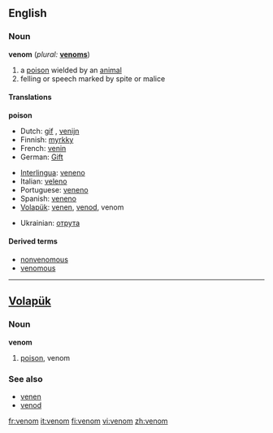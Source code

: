 ==English==
===Noun===
'''venom'''  (''plural:'' '''[[venoms]]''')

# a [[poison]] wielded by an [[animal]]
# felling or speech marked by spite or malice

====Translations====
'''poison'''

{{top}}
*Dutch: [[gif]] {{n}}, [[venijn]] {{n}}
*Finnish: [[myrkky]]
*French: [[venin]] {{m}}
*German: [[Gift]]
{{mid}}
*[[Interlingua]]: [[veneno]]
*Italian: [[veleno]]
*Portuguese: [[veneno]] 
*Spanish: [[veneno]] 
*[[Volapük]]: [[venen]], [[venod]], venom
{{bottom}}
*Ukrainian: [[отрутa]]

==== Derived terms ====
* [[nonvenomous]]
* [[venomous]]

----
==[[Volapük]]==
===Noun===
'''venom'''
# [[poison]], venom
 
===See also===
*[[venen]]
*[[venod]]

[[fr:venom]]
[[it:venom]]
[[fi:venom]]
[[vi:venom]]
[[zh:venom]]